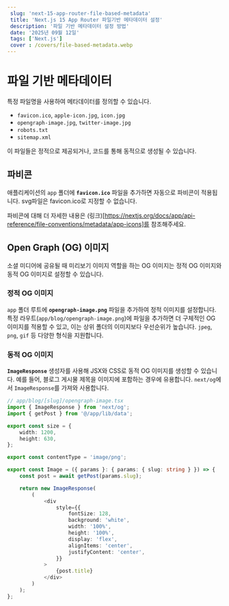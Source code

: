 ```yaml
---
 slug: 'next-15-app-router-file-based-metadata'
 title: 'Next.js 15 App Router 파일기반 메타데이터 설정'
 description: '파일 기반 메타데이터 설정 방법'
 date: '2025년 09월 12일'
 tags: ['Next.js']
 cover : /covers/file-based-metadata.webp
---
```


# 파일 기반 메타데이터

특정 파일명을 사용하여 메타데이터를 정의할 수 있습니다.

-   `favicon.ico`, `apple-icon.jpg`, `icon.jpg`
-   `opengraph-image.jpg`, `twitter-image.jpg`
-   `robots.txt`
-   `sitemap.xml`

이 파일들은 정적으로 제공되거나, 코드를 통해 동적으로 생성될 수 있습니다.

## 파비콘

애플리케이션의 `app` 폴더에 **`favicon.ico`** 파일을 추가하면 자동으로 파비콘이 적용됩니다. svg파일은 favicon.ico로 지정할 수 없습니다.

파비콘에 대해 더 자세한 내용은 (링크)[https://nextjs.org/docs/app/api-reference/file-conventions/metadata/app-icons]를 참조해주세요.

## Open Graph (OG) 이미지

소셜 미디어에 공유될 때 미리보기 이미지 역할을 하는 OG 이미지는 정적 OG 이미지와 동적 OG 이미지로 설정할 수 있습니다.

### 정적 OG 이미지

`app` 폴더 루트에 **`opengraph-image.png`** 파일을 추가하여 정적 이미지를 설정합니다. 특정 라우트(`app/blog/opengraph-image.png`)에 파일을 추가하면 더 구체적인 OG 이미지를 적용할 수 있고, 이는 상위 폴더의 이미지보다 우선순위가 높습니다.
`jpeg`, `png`, `gif` 등 다양한 형식을 지원합니다.

### 동적 OG 이미지

**`ImageResponse`** 생성자를 사용해 JSX와 CSS로 동적 OG 이미지를 생성할 수 있습니다. 예를 들어, 블로그 게시물 제목을 이미지에 포함하는 경우에 유용합니다. `next/og`에서 `ImageResponse`를 가져와 사용합니다.

```typescript
// app/blog/[slug]/opengraph-image.tsx
import { ImageResponse } from 'next/og';
import { getPost } from '@/app/lib/data';

export const size = {
    width: 1200,
    height: 630,
};

export const contentType = 'image/png';

export const Image = ({ params }: { params: { slug: string } }) => {
    const post = await getPost(params.slug);

    return new ImageResponse(
        (
            <div
                style={{
                    fontSize: 128,
                    background: 'white',
                    width: '100%',
                    height: '100%',
                    display: 'flex',
                    alignItems: 'center',
                    justifyContent: 'center',
                }}
            >
                {post.title}
            </div>
        )
    );
};
```
